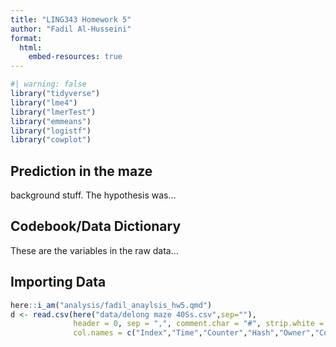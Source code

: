 ```yaml
---
title: "LING343 Homework 5"
author: "Fadil Al-Husseini"
format:
  html:
    embed-resources: true
---
```


```r
#| warning: false
library("tidyverse")
library("lme4")
library("lmerTest")
library("emmeans")
library("logistf")
library("cowplot")
```

## Prediction in the maze

background stuff. The hypothesis was...

## Codebook/Data Dictionary

These are the variables in the raw data...

## Importing Data

```r
here::i_am("analysis/fadil_anaylsis_hw5.qmd")
d <- read.csv(here("data/delong maze 40Ss.csv",sep=""), 
              header = 0, sep = ",", comment.char = "#", strip.white = T,
              col.names = c("Index","Time","Counter","Hash","Owner","Controller","Item","Element","Type","Group","FieldName","Value","WordNum","Word","Alt","WordOn","CorrWord","RT","Sent","TotalTime","Question","Resp","Acc","RespRT"));

```